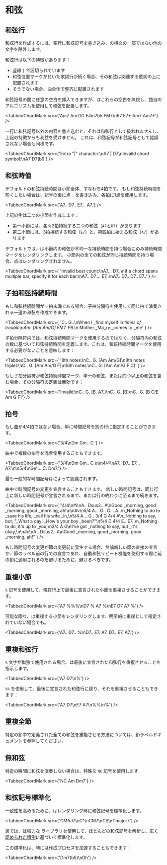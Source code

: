 

# 和弦

## 和弦行

和弦行を作成するには、空行に和弦記号を書き込み、<CM/>の構文の一部ではない他の文字を除外します。

和弦行は以下の特徴があります：

-   竖線 `|` で区切られています
-   和弦位置マークが付いた歌詞行が続く場合、その和弦は関連する歌詞の上に配置されます
-   そうでない場合、曲全体で整齐に配置されます

和弦記号の間に任意の空白を挿入できますが、<CM/>はこれらの空白を無視し、独自のアルゴリズムを使用して和弦を配置します。

<TabbedChordMark src={'Am7 Am7/G F#m7b5 FM7\nE7   E7+ Am7   Am7+'} />

一行に和弦記号以外の内容を書き込むと、それは和弦行として扱われませんし、上記の特徴からも利益を受けません。
これは、和弦記号が和弦記号として認識されない場合も同様です。

<TabbedChordMark
	src={'Extra "|" character:\nA7 | D7\nInvalid chord symbol:\nA7 D7(b9'}
/>

## 和弦時值

デフォルトの和弦持続時間は小節全体、すなわち4拍です。
もし和弦持続時間を短くしたい場合は、記号の後に点 `.` を書き込み、各拍に1点を使用します。

<TabbedChordMark src={'A7.. D7.. E7... A7.'} />

上記の例は二つの小節を作成します：

-   第一小節には、各々2拍持続する二つの和弦（`A7`と`D7`）があります
-   第二小節には、3拍持続する和弦（`E7`）と、第四拍に始まる和弦（`A7`）があります

デフォルトでは、<CM/>は小節内の和弦が不均一な持続時間を持つ場合にのみ持続時間マークをレンダリングします。
小節内の全ての和弦が同じ持続時間を持つ場合、点はレンダリングされません。

<TabbedChordMark
	src={
		'Invalid beat count:\nA7... D7..\nIf a chord spans multiple bar, specify it for each bar:\nA7.. D7.... E7..\nA7.. D7.. D7.. E7..'
	}
/>

## 子拍和弦持続時間

もし和弦持続時間が一拍未満である場合、子拍分隔符を使用して同じ拍で演奏される一連の和弦を作成できます。

<TabbedChordMark
	src={
		'C.. G..\nWhen I _find myself in _times of trouble\nAm. [Am Am/G] FM7. F6.\n_ Mother _Ma_ry _comes to _me'
	}
/>

子拍分隔符内では、和弦持続時間マークを使用するのではなく、分隔符内の和弦の数に基づいて和弦持続時間を定義します。これは、和弦持続時間マークを使用する必要がないことを意味します：

<TabbedChordMark
	src={
		'8th notes:\nC.. G. [Am Am/G]\n8th notes triplet:\nC.. G. [Am Am/G F]\n16th notes:\nC.. G. [Am Am/G F C]'
	}
/>

もし子拍分隔符が和弦持続時間マーク、単一の和弦、または四つ以上の和弦を含む場合、その分隔符の定義は無効です：

<TabbedChordMark
	src={'Invalid:\nC.. G. [B. A7.]\nC.. G. [B]\nC.. G. [B C/E Am G F]'}
/>

## 拍号

もし曲が4/4拍ではない場合、単に時間記号を別の行に指定することができます。

<TabbedChordMark src={'3/4\nDm Gm.. C.'} />

曲中で複数の拍号を混合使用することもできます。

<TabbedChordMark
	src={'3/4\nDm Gm.. C.\n\n4/4\nA7.. D7.. E7... A7.\n\n5/4\nGm... C. Dm7.'}
/>

最も一般的な時間記号は<CM/>によって認識されます。

曲中で時間記号の変更を宣言することもできます。
新しい時間記号は、同じ行上に新しい時間記号が宣言されるまで、または行の終わりに至るまで続きます。

<TabbedChordMark
	src={
		"4/4\n#i\nA.. Dsus2.. A\nGood _morning, good _morning, good _morning, ah!\n\n#v\n5/4 A... G.. G... A..\n_Nothing to do to _save his life, _call his wife _in,\n5/4 A... G.. 3/4 G 4/4 A\n_Nothing to say, but, \"_What a day! _How's your boy _been?\"\n5/4 D 4/4 E.. E7..\n_Nothing to do, it's up to _you,\n3/4 A G\nI've got _nothing to say, but _it's okay,\n\n#c\nA.. Dsus2.. A\nGood _morning, good _morning, good _morning, ah!"
	}
/>

もし時間記号の変更が節の変更前に発生する場合、無論新しい節の直接の宣言か、節のラベル前の行での宣言であれ、自動和弦リピート機能を使用する際に前の節に適用されるのを避けるために、避けるべきです。

## 重複小節

 `%` 記号を使用して、現在行上で最後に宣言された小節を重複させることができます。

<TabbedChordMark src={'A7 %%%\nD7 % A7 %\nE7 D7 A7 %'} />

可能な限り、<CM/>は重複する小節をレンダリングします、明示的に重複として指定されていない場合でも。

<TabbedChordMark src={'A7.. D7.. %\nD7.. E7. A7. D7.. E7. A7.'} />

## 重複和弦行

 `%` 文字が単独で使用される場合、<CM/>は最後に宣言された和弦行を重複させることを指示します。

<TabbedChordMark src={'A7 D7\n%'} />

 `%%` を使用して、最後に宣言された和弦行に戻り、それを重複させることもできます：

<TabbedChordMark src={'A7 D7\nE7 A7\n%%\n%'} />

## 重複全節

特定の節中で定義された全ての和弦を重複させる方法については、節ラベルドキュメントを参照してください。

## 無和弦

特定の瞬間に和弦を演奏しない場合は、特殊な `NC` 記号を使用します

<TabbedChordMark src={'NC Am Dm7'} />

## 和弦記号標準化

一致性を高めるために、<CM/>はレンダリング時に和弦記号を標準化します。

<TabbedChordMark src={'CMAJ7\nC^\nCM7\nCΔ\nCmajor7'} />

裏では、<CM/>は強力な <CS/> ライブラリを使用して、ほとんどの和弦記号を解析し、[広く認められた慣例](https://github.com/no-chris/chord-symbol/tree/master/packages/chord-symbol#background-information)に基づいて標準化します。

この標準化は、時には作成プロセスを加速することもできます：

<TabbedChordMark src={'Dm7(b5)\nDh'} />
